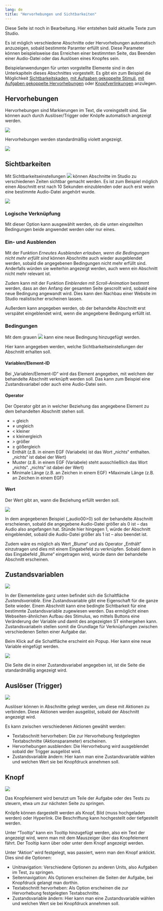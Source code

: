 ```yaml
---
lang: de
title: "Hervorhebungen und Sichtbarkeiten"
---
```


::: {.callout-note}
Diese Seite ist noch in Bearbeitung. Hier entstehen bald aktuelle Texte zum Studio.
:::

Es ist möglich verschiedene Abschnitte oder Hervorhebungen automatisch anzuzeigen, sobald bestimmte Paramter erfüllt sind. Diese Parameter können beispielsweise das Erreichen einer bestimmten Seite, das Beenden einer Audio-Datei oder das Auslösen eines Knopfes sein.

Beispielanwendungen für unten vorgstellte Elemente sind in den Unterkapiteln dieses Abschnittes vorgestellt. Es gibt ein zum Beispiel die Möglichkeit [Sichtbarkeitskaden](Sichtbarkeitskaskaden.qmd), [mit Aufgaben gekoppelte Stimuli](Markieren.qmd), [mit Aufgaben gekoppelte Hervorhebungen](Hervorhebungen.qmd) oder [Knopfverlinkungen](Buttonverlinkung.qmd) anzulegen.

## Hervorhebungen

Hervorhebungen sind Markierungen im Text, die voreingstellt sind. Sie können auch durch Auslöser/Trigger oder Knöpfe automatisch angezeigt werden.

![](Grafiken/Hervorhebung_anlegen.png)

Hervorhebungen werden standardmäßig violett angezeigt.

![](Grafiken/Hervorhebung_Beispiel.png)

## Sichtbarkeiten

Mit Sichtbarkeitseinstellungen ![](Grafiken/Sichtbarkeit_Button_Grafik.png) können Abschnitte im Studio zu verschiedenen Zeiten sichtbar gemacht werden. Es ist zum Beispiel möglich einen Abschnitt erst nach 10 Sekunden einzublenden oder auch erst wenn eine bestimmte Audio-Datei angehört wurde.

![](Grafiken/Sichtbarkeiten_Main.png)

### Logische Verknüpfung

Mit dieser Option kann ausgewählt werden, ob die unten eingstellten Bedingungen beide angwendet werden oder nur eines.

### Ein- und Ausblenden

Mit der Funktion *Erneutes Ausblenden erlauben, wenn die Bedingungen nicht mehr erfüllt sind* können Abschnitte auch wieder ausgeblendet werden, sobald die angegebenen Bedingungen nicht mehr erfüllt sind. Anderfalls würden sie weiterhin angezeigt werden, auch wenn ein Abschnitt nicht mehr relevant ist.

Zudem kann mit der Funktion *Einblenden mit Scroll-Animation* bestimmt werden, dass an den Anfang der gesamten Seite gescrollt wird, sobald eine neue Bedingung angewandt wird. Dies kann den Nachbau einer Website im Studio realistischer erscheinen lassen.

Außerdem kann angegeben werden, ob der behandelte Abschnitt erst verspätet eingeblendet wird, wenn die angegebene Bedingung erfüllt ist.

### Bedingungen

Mit dem grauen ![](Grafiken/Sichtbarkeiten_Plus.png) kann eine neue Bedingung hinzugefügt werden.

Hier kann angegeben werden, welche Sichtbarkeitseinstellungen der Abschnitt erhalten soll. 

#### Variablen/Element-ID

Bei „Variablen/Element-ID“ wird das Element angegeben, mit welchem der behandelte Abschnitt verknüpft werden soll. Das kann zum Beispiel eine Zustandsvariabel oder auch eine Audio-Datei sein.

#### Operator

Der Operator gibt an in welcher Beziehung das angegebene Element zu dem behandelten Abschnitt stehen soll.

* = gleich
* ≠ ungleich
* < kleiner
* ≤ kleinergleich
* *>* größer
* ≥ gößergleich
* Enthält (z.B. in einem EGF (Variabele) ist das Wort „nichts“ enthalten. „nichts“ ist dabei der Wert)
* Muster (z.B. in einem EGF (Variabele) steht ausschließlich das Wort „nichts“. „nichts“ ist dabei der Wert)
* Minimale Länge (z.B. an Zeichen in einem EGF)
 *Maximale Länge (z.B. an Zeichen in einem EGF)

#### Wert

Der Wert gibt an, wann die Beziehung erfüllt werden soll. 

![](Grafiken/Sichtbarkeiten_Beispiel_Grafik.jpg)

In dem angegebenen Beispiel (_audio00>0) soll der behandelte Abschnitt erscheienen, sobald die angegebene Audio-Datei größer als 0 ist – das Audio also angefangen hat. Stünde hier hingegen 1, würde der Abschnitt eingeblendet, sobald die Audio-Datei größer als 1 ist – also beendet ist.

Zudem wäre es möglich als Wert „Blume“ und als Operator „Enthält“ einzutragen und dies mit einem Eingabefeld zu verknüpfen. Sobald dann in das Eingabefeld „Blume“ eingetragen wird, würde dann der behandelte Abschnitt erscheinen.

## Zustandsvariablen

![](Grafiken/Zustandsvariabel.png)

In der Elementeliste ganz unten befindet sich die Schaltfläche *Zustandsvariable*. Eine Zustandsvariable gibt eine Eigenschaft für die ganze Seite wieder. Einem Abschnitt kann eine bedingte Sichtbarkeit für eine bestimmte Zustandsvariable zugewiesen werden. Das ermöglicht einen Webseiten-ähnlichen Aufbau des Stimulus, wo mittels Buttons eine Veränderung der Variable und damit des angezeigten ST einhergehen kann. Zustandsvariabeln stellen somit die Grundlage für Verknüpfungen zwischen verschiedenen Seiten einer Aufgabe dar.

Beim Klick auf die Schaltfläche erscheint ein Popup. Hier kann eine neue Variable eingefügt werden.

![](Grafiken/Zustandsvariabel_erstellen.png)

Die Seite die in einer Zustandsvariabel angegeben ist, ist die Seite die standardmäßig angezeigt wird.

## Auslöser (Trigger)

![](Grafiken/Hervorhebung_Ausloser.png)

Auslöser können in Abschnitte gelegt werden, um diese mit Aktionen zu verbinden. Diese Aktionen werden ausgelöst, sobald der Abschnitt angezeigt wird.

Es kann zwischen verschiedenen Aktionen gewählt werden:

* Textabschnitt hervorheben: Die zur Hervorhebung festgelegten Textabschnitte (Aktionsparameter) erscheinen.
* Hervorhebungen ausblenden: Die Hervorhebung wird ausgeblendet sobald der Trigger ausgelöst wird.
* Zustandsvariable ändern: Hier kann man eine Zustandsvariable wählen und welchen Wert sie bei Knopfdruck annehmen soll.

## Knopf

![](Grafiken/Buttonverlinkung_Knopf.png)

Das Knopfelement wird benutzt um Teile der Aufgabe oder des Tests zu steuern, etwa um zur nächsten Seite zu springen.

Knöpfe können dargestellt werden als Knopf, Bild (muss hochgeladen werden) oder Hyperlink. Die Beschriftung kann hochgestellt oder tiefgestellt werden.

Unter "Tooltip" kann ein Tooltip hinzugefügt werden, also ein Text der angezeigt wird, wenn man mit dem Mauszeiger über das Knopfelement fährt. Der Tooltip kann über oder unter dem Knopf angezeigt werden.

Unter "Aktion" wird festgelegt, was passiert, wenn man den Knopf anklickt. Dies sind die Optionen:

* Unitnavigation: Verschiedene Optionen zu anderen Units, also Aufgaben im Test, zu springen.
* Seitennavigation: Als Optionen erscheinen die Seiten der Aufgabe, bei Knopfdruck gelangt man dorthin.
* Textabschnitt hervorheben: Als Option erscheinen die zur Hervorhebung festgelegten Textabschnitte.
* Zustandsvariable ändern: Hier kann man eine Zustandsvariable wählen und welchen Wert sie bei Knopfdruck annehmen soll.